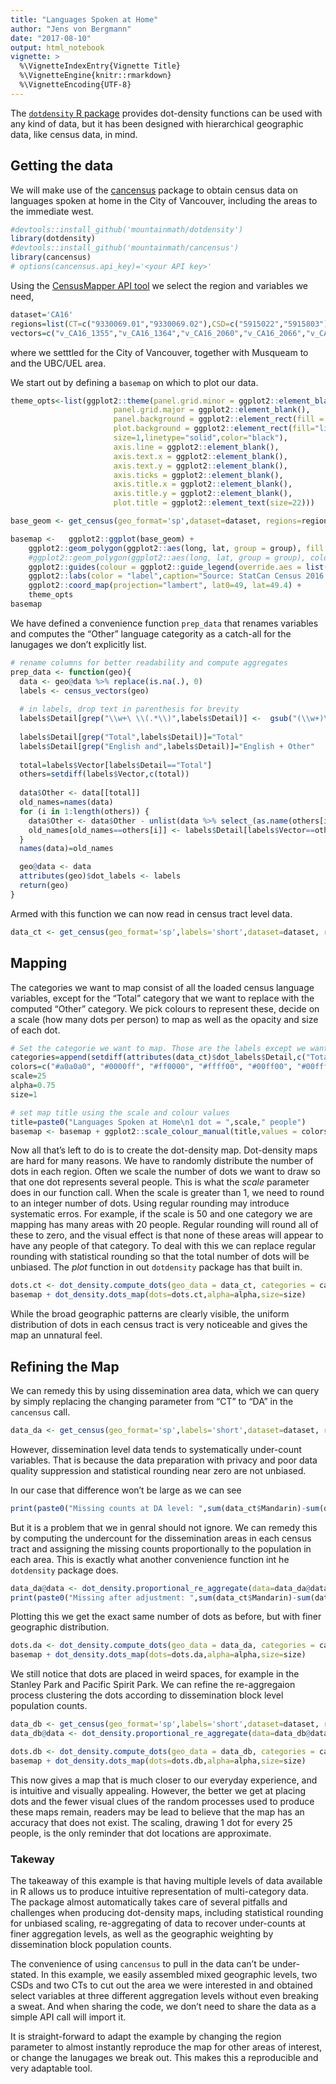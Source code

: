 ```yaml
---
title: "Languages Spoken at Home"
author: "Jens von Bergmann"
date: "2017-08-10"
output: html_notebook
vignette: >
  %\VignetteIndexEntry{Vignette Title}
  %\VignetteEngine{knitr::rmarkdown}
  %\VignetteEncoding{UTF-8}
---
```


The [`dotdensity` R package](https://github.com/mountainMath/dotdensity) provides dot-density functions can be used with any kind of data, but it has been designed with hierarchical
geographic data, like census data, in mind. 

## Getting the data
We will make use of the [cancensus](https://github.com/mountainMath/cancensus) package to obtain census
data on languages spoken at home in the City of Vancouver, including the areas to the immediate west.

```r
#devtools::install_github('mountainmath/dotdensity')
library(dotdensity)
#devtools::install_github('mountainmath/cancensus')
library(cancensus)
# options(cancensus.api_key)='<your API key>'
```



Using the [CensusMapper API tool](https://censusmapper.ca/api/CA16) we select the region and
variables we need,
```r
dataset='CA16'
regions=list(CT=c("9330069.01","9330069.02"),CSD=c("5915022","5915803")) #list(CMA="59933")
vectors=c("v_CA16_1355","v_CA16_1364","v_CA16_2060","v_CA16_2066","v_CA16_2153","v_CA16_1916","v_CA16_1937","v_CA16_1973","v_CA16_1727")


```
where we setttled for the City of Vancouver, together with Musqueam to and the UBC/UEL area.

We start out by defining a `basemap` on which to plot our data.
```r
theme_opts<-list(ggplot2::theme(panel.grid.minor = ggplot2::element_blank(),
                       panel.grid.major = ggplot2::element_blank(),
                       panel.background = ggplot2::element_rect(fill = 'light blue', colour = NA),
                       plot.background = ggplot2::element_rect(fill="light grey",
                       size=1,linetype="solid",color="black"),
                       axis.line = ggplot2::element_blank(),
                       axis.text.x = ggplot2::element_blank(),
                       axis.text.y = ggplot2::element_blank(),
                       axis.ticks = ggplot2::element_blank(),
                       axis.title.x = ggplot2::element_blank(),
                       axis.title.y = ggplot2::element_blank(),
                       plot.title = ggplot2::element_text(size=22)))

base_geom <- get_census(geo_format='sp',dataset=dataset, regions=regions, level="Regions")

basemap <-   ggplot2::ggplot(base_geom) +
    ggplot2::geom_polygon(ggplot2::aes(long, lat, group = group), fill = "white", size=0.1) +
    #ggplot2::geom_polygon(ggplot2::aes(long, lat, group = group), colour = "#222222", fill = "white", size=0.1) +
    ggplot2::guides(colour = ggplot2::guide_legend(override.aes = list(size=2))) +
    ggplot2::labs(color = "label",caption="Source: StatCan Census 2016 via cancensus & CensusMapper.ca") +
    ggplot2::coord_map(projection="lambert", lat0=49, lat=49.4) +
    theme_opts
basemap
```


We have defined a convenience function `prep_data` that renames variables and computes the "Other" language categority as a catch-all for the lanugages we don't explicitly list.
```r
# rename columns for better readability and compute aggregates
prep_data <- function(geo){
  data <- geo@data %>% replace(is.na(.), 0)
  labels <- census_vectors(geo)
  
  # in labels, drop text in parenthesis for brevity
  labels$Detail[grep("\\w+\ \\(.*\\)",labels$Detail)] <-  gsub("(\\w+)\ \\(.*\\)","\\1",labels$Detail[grep("\\w+\ \\(.*\\)",labels$Detail)])
  
  labels$Detail[grep("Total",labels$Detail)]="Total"
  labels$Detail[grep("English and",labels$Detail)]="English + Other"
  
  total=labels$Vector[labels$Detail=="Total"]
  others=setdiff(labels$Vector,c(total))
  
  data$Other <- data[[total]]
  old_names=names(data)
  for (i in 1:length(others)) {
    data$Other <- data$Other - unlist(data %>% select_(as.name(others[i])))
    old_names[old_names==others[i]] <- labels$Detail[labels$Vector==others[i]]
  }
  names(data)=old_names

  geo@data <- data
  attributes(geo)$dot_labels <- labels
  return(geo)
}
```
Armed with this function we can now read in census tract level data.
```r

data_ct <- get_census(geo_format='sp',labels='short',dataset=dataset, regions=regions, vectors=vectors,level="CT") %>% prep_data

```

## Mapping

The categories we want to map consist of all the loaded census language variables, except for the "Total" category that we want to replace with the computed "Other" category. We pick colours to represent these, decide on a scale (how many dots per person) to map as well as the opacity and size of each dot.
```r
# Set the categorie we want to map. Those are the labels except we want to replace the "Total" with the "Other" column
categories=append(setdiff(attributes(data_ct)$dot_labels$Detail,c("Total")),"Other")
colors=c("#a0a0a0", "#0000ff", "#ff0000", "#ffff00", "#00ff00", "#00ffff", "#ff00ff", "#660066", "#006600")
scale=25
alpha=0.75
size=1

```


```r
# set map title using the scale and colour values
title=paste0("Languages Spoken at Home\n1 dot = ",scale," people")
basemap <- basemap + ggplot2::scale_colour_manual(title,values = colors) 
```

Now all that's left to do is to create the dot-density map. Dot-density maps are hard for many reasons.
We have to randomly distribute the number of dots in each region. Often we scale the number of dots
we want to draw so that one dot represents several people. This is what the *scale* parameter does in our function call. When the scale is greater than 1, we need to round to an integer number of dots. Using regular rounding may introduce systematic erros. For example, if the scale is 50 and one category we are mapping has many areas with 20 people. Regular rounding will round all of these to zero, and the visual effect is that none of these areas will appear to have any people of that category. To deal with this we can replace regular rounding with statistical rounding so that the total number of dots will be unbiased. The *plot* function in out `dotdensity` package has that built in.
```r
dots.ct <- dot_density.compute_dots(geo_data = data_ct, categories = categories, scale=scale)
basemap + dot_density.dots_map(dots=dots.ct,alpha=alpha,size=size)
```

While the broad geographic patterns are clearly visible, the uniform distribution of dots in each census tract is very noticeable and gives the map an unnatural feel.

## Refining the Map

We can remedy this by using dissemination area data, which we can query by simply replacing the changing parameter from "CT" to "DA" in the `cancensus` call.
```r
data_da <- get_census(geo_format='sp',labels='short',dataset=dataset, regions=regions, vectors=vectors,level="DA") %>% prep_data
```

However, dissemination level data tends to systematically under-count variables. That is because the data preparation with privacy and poor data quality suppression and statistical rounding near zero are not unbiased. 

In our case that difference won't be large as we can see 
```r
print(paste0("Missing counts at DA level: ",sum(data_ct$Mandarin)-sum(data_da$Mandarin)))
```
But it is a problem that we in genral should not ignore.
We can remedy this by computing the undercount for the dissemination areas in each census tract and assigning the missing counts proportionally to the population in each area. This is exactly what another convenience function int he `dotdensity` package does.

```r
data_da@data <- dot_density.proportional_re_aggregate(data=data_da@data,parent_data=data_ct@data,geo_match=setNames("GeoUID","CT_UID"),categories=categories,base="Population")
print(paste0("Missing after adjustment: ",sum(data_ct$Mandarin)-sum(data_da$Mandarin)))
```

Plotting this we get the exact same number of dots as before, but with finer geographic distribution.
```r
dots.da <- dot_density.compute_dots(geo_data = data_da, categories = categories, scale=scale)
basemap + dot_density.dots_map(dots=dots.da,alpha=alpha,size=size)
```

We still notice that dots are placed in weird spaces, for example in the Stanley Park and Pacific Spirit Park. We can refine the re-aggregaion process clustering the dots according to dissemination block level population counts.
```r
data_db <- get_census(geo_format='sp',labels='short',dataset=dataset, regions=regions, vectors=vectors,level="DB") 
data_db@data <- dot_density.proportional_re_aggregate(data=data_db@data,parent_data=data_da@data,geo_match=setNames("GeoUID","DA_UID"),categories=categories,base="Population")

dots.db <- dot_density.compute_dots(geo_data = data_db, categories = categories, scale=scale)
basemap + dot_density.dots_map(dots=dots.db,alpha=alpha,size=size)
```
This now gives a map that is much closer to our everyday experience, and is intuitive and visually appealing. However, the better we get at placing dots and the fewer visual clues of the random processes used to produce these maps remain, readers may be lead to believe that the map has an accuracy that does not exist. The scaling, drawing 1 dot for every 25 people, is the only reminder that dot locations are approximate.

### Takeway
The takeaway of this example is that having multiple levels of data available in R allows us to produce intuitive representation of multi-category data. The package almost automatically takes care of several pitfalls and challenges when producing dot-density maps, including statistical rounding for unbiased scaling, re-aggregating of data to recover under-counts at finer aggregation levels, as well as the geographic weighting by dissemination block population counts.

The convenience of using `cancensus` to pull in the data can't be under-stated. In this example, we easily assembled mixed geographic levels, two CSDs and two CTs to cut out the area we were interested in and obtained select variables at three different aggregation levels without even breaking a sweat. And when sharing the code, we don't need to share the data as a simple API call will import it.

It is straight-forward to adapt the example by changing the region parameter to almost instantly reproduce the map for other areas of interest, or change the lanugages we break out. This makes this a reproducible and very adaptable tool.
